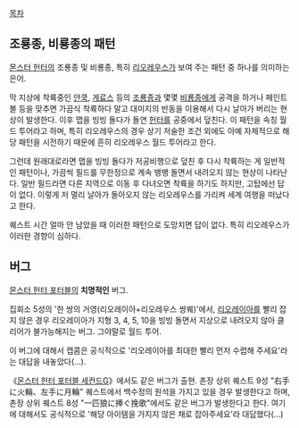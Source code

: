 [[목차]]

== 조룡종, 비룡종의 패턴 ==
[[몬스터 헌터]]의 조룡종 및 비룡종, 특히 [[리오레우스]]가 보여 주는 패턴 중 하나를 의미하는 은어.

막 지상에 착륙중인 [[얀쿡]], [[게료스]] 등의 [[조룡종]]과 몇몇 [[비룡종]]에게 공격을 하거나 페인트볼 등을 맞추면 가끔식 착륙하다 말고 대미지의 반동을 이용해서 다시 날아가 버리는 현상이 발생한다. 이후 맵을 빙빙 돌다가 돌연 [[헌터]]를 공중에서 덮친다. 이 패턴을 속칭 월드 투어라고 하며, 특히 리오레우스의 경우 상기 저술한 조건 외에도 아예 자체적으로 해당 패턴을 시전하기 때문에 흔히 리오레우스 월드 투어라고 한다. 

그런데 원래대로라면 맵을 빙빙 돌다가 저공비행으로 덮친 후 다시 착륙하는 게 일반적인 패턴이나, 가끔씩 필드를 무한정으로 계속 뱅뱅 돌면서 내려오지 않는 현상이 나타난다.
일반 필드라면 다른 지역으로 이동 후 다녀오면 착륙을 하기도 하지만, 고탑에선 답이 없다. 이렇게 저 멀리 날아가 돌아오지 않는 리오레우스를 가리켜 세계 여행을 떠났다고 한다.

퀘스트 시간 얼마 안 남았을 때 이러한 패턴으로 도망치면 답이 없다. 특히 리오레우스가 이러한 경향이 심하다.

== 버그 ==
[[몬스터 헌터 포터블]]의 '''치명적인''' 버그.

집회소 5성의 '한 쌍의 거영(리오레이아+리오레우스 쌍퀘)'에서, [[리오레이아]]를 빨리 잡지 않은 경우 리오레이아가 지형 3, 4, 5, 10을 빙빙 돌면서 지상으로 내려오지 않아 클리어가 불가능해지는 버그. 그야말로 월드 투어.

이 버그에 대해서 캡콤은 공식적으로 '리오레이아를 최대한 빨리 먼저 수렵해 주세요'라는 대답을 내놓았다(…).

《[[몬스터 헌터 포터블 세컨드G]]》에서도 같은 버그가 출현. 촌장 상위 퀘스트 9성 "右手に火輪、左手に月輪" 퀘스트에서 백수정의 원석을 가지고 있을 경우 발생한다고 하며, 촌장 상위 퀘스트 8성 "一匹狼に捧ぐ挽歌"에서도 같은 버그가 발생한다고 한다. 여기에 대해서도 공식적으로 '해당 아이템을 가지지 않은 채로 잡아주세요'라 대답했다(…)
